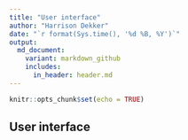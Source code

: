 ```yaml
---
title: "User interface"
author: "Harrison Dekker"
date: "`r format(Sys.time(), '%d %B, %Y')`"
output:
  md_document:
    variant: markdown_github
    includes:
      in_header: header.md
---
```

```r
knitr::opts_chunk$set(echo = TRUE)
```

## User interface 
